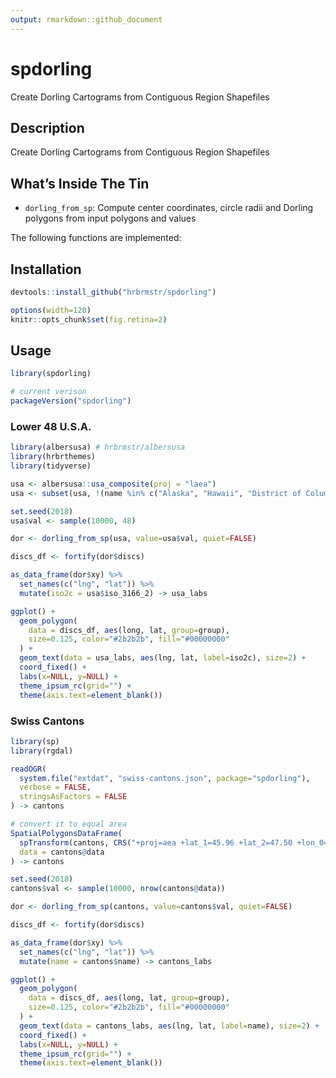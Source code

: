 ```yaml
---
output: rmarkdown::github_document
---
```


# spdorling

Create Dorling Cartograms from Contiguous Region Shapefiles

## Description

Create Dorling Cartograms from Contiguous Region Shapefiles

## What's Inside The Tin

- `dorling_from_sp`:	Compute center coordinates, circle radii and Dorling polygons from input polygons and values

The following functions are implemented:

## Installation

```r
devtools::install_github("hrbrmstr/spdorling")
```

```r
options(width=120)
knitr::opts_chunk$set(fig.retina=2)
```

## Usage

```r
library(spdorling)

# current verison
packageVersion("spdorling")

```

### Lower 48 U.S.A.

```r
library(albersusa) # hrbrmstr/albersusa
library(hrbrthemes)
library(tidyverse)

usa <- albersusa::usa_composite(proj = "laea")
usa <- subset(usa, !(name %in% c("Alaska", "Hawaii", "District of Columbia")))

set.seed(2018)
usa$val <- sample(10000, 48)

dor <- dorling_from_sp(usa, value=usa$val, quiet=FALSE)

discs_df <- fortify(dor$discs)

as_data_frame(dor$xy) %>% 
  set_names(c("lng", "lat")) %>% 
  mutate(iso2c = usa$iso_3166_2) -> usa_labs

ggplot() +
  geom_polygon(
    data = discs_df, aes(long, lat, group=group), 
    size=0.125, color="#2b2b2b", fill="#00000000"
  ) +
  geom_text(data = usa_labs, aes(lng, lat, label=iso2c), size=2) +
  coord_fixed() +
  labs(x=NULL, y=NULL) +
  theme_ipsum_rc(grid="") +
  theme(axis.text=element_blank())
```

### Swiss Cantons

```r
library(sp)
library(rgdal)

readOGR(
  system.file("extdat", "swiss-cantons.json", package="spdorling"),
  verbose = FALSE,
  stringsAsFactors = FALSE
) -> cantons

# convert it to equal area
SpatialPolygonsDataFrame(
  spTransform(cantons, CRS("+proj=aea +lat_1=45.96 +lat_2=47.50 +lon_0=8.34")),
  data = cantons@data
) -> cantons

set.seed(2018)
cantons$val <- sample(10000, nrow(cantons@data))

dor <- dorling_from_sp(cantons, value=cantons$val, quiet=FALSE)

discs_df <- fortify(dor$discs)

as_data_frame(dor$xy) %>% 
  set_names(c("lng", "lat")) %>% 
  mutate(name = cantons$name) -> cantons_labs

ggplot() +
  geom_polygon(
    data = discs_df, aes(long, lat, group=group), 
    size=0.125, color="#2b2b2b", fill="#00000000"
  ) +
  geom_text(data = cantons_labs, aes(lng, lat, label=name), size=2) +
  coord_fixed() +
  labs(x=NULL, y=NULL) +
  theme_ipsum_rc(grid="") +
  theme(axis.text=element_blank())
```
